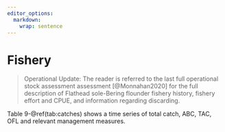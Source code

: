 ```yaml
---
editor_options: 
  markdown: 
    wrap: sentence
---
```


# Fishery

> Operational Update: The reader is referred to the last full operational stock assessment assessment [@Monnahan2020] for the full description of Flathead sole-Bering flounder fishery history, fishery effort and CPUE, and information regarding discarding.

Table 9-\@ref(tab:catches) shows a time series of total catch, ABC, TAC, OFL and relevant management measures.